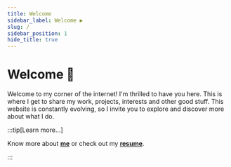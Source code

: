 ```yaml
---
title: Welcome
sidebar_label: Welcome ▶️
slug: /
sidebar_position: 1
hide_title: true
---
```


# Welcome 👋


Welcome to my corner of the internet! I'm thrilled to have you here. This is where I get to share my work, projects, interests and other good stuff. This website is constantly evolving, so I invite you to explore and discover more about what I do.



:::tip[Learn more...]

Know more about [**me**](./me) or check out my [**resume**](../static/files/resume.pdf).

:::



<!-- Check out this [**this article**](/blog/welcome) to learn more. -->


